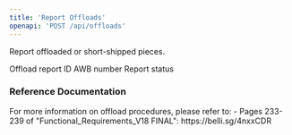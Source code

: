 ```yaml
---
title: 'Report Offloads'
openapi: 'POST /api/offloads'
---
```


Report offloaded or short-shipped pieces.


<ParamField status="201" type="OffloadResponse">
  <ParamField name="offloadId" type="string">
    Offload report ID
  </ParamField>
  <ParamField name="awbNumber" type="string">
    AWB number
  </ParamField>
  <ParamField name="status" type="string">
    Report status
  </ParamField>
</ParamField>

### Reference Documentation

<Info>
For more information on offload procedures, please refer to:
- Pages 233-239 of "Functional_Requirements_V18 FINAL": https://belli.sg/4nxxCDR
</Info>